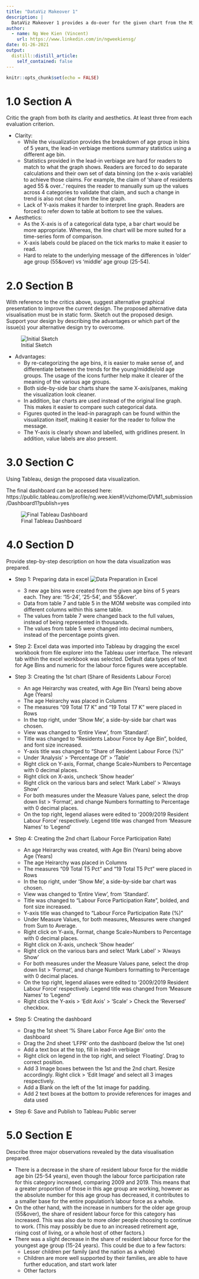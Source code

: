 ```yaml
---
title: "DataViz Makeover 1"
description: |
  DataViz Makeover 1 provides a do-over for the given chart from the Ministry of Manpower on Singapore's resident labour force.
author:
  - name: Ng Wee Kien (Vincent)
    url: https://www.linkedin.com/in/ngweekiensg/
date: 01-26-2021
output:
  distill::distill_article:
    self_contained: false
---
```



```r
knitr::opts_chunk$set(echo = FALSE)
```

# 1.0 Section A
Critic the graph from both its clarity and aesthetics.  At least three from each evaluation criterion.

* Clarity:
  + While the visualization provides the breakdown of age group in bins of 5 years, the lead-in verbiage mentions summary statistics using a different age bin.
  + Statistics provided in the lead-in verbiage are hard for readers to match to what the graph shows. Readers are forced to do separate calculations and their own set of data binning (on the x-axis variable) to achieve those claims. For example, the claim of ‘share of residents aged 55 & over..’ requires the reader to manually sum up the values across 4 categories to validate that claim, and such a change in trend is also not clear from the line graph.
  + Lack of Y-axis makes it harder to interpret line graph. Readers are forced to refer down to table at bottom to see the values.


* Aesthetics:
  + As the X-axis is of a categorical data type, a bar chart would be more appropriate. Whereas, the line chart will be more suited for a time-series form of comparison.
  + X-axis labels could be placed on the tick marks to make it easier to read.
  + Hard to relate to the underlying message of the differences in 'older' age group (55&over) vs 'middle' age group (25-54).


# 2.0 Section B
With reference to the critics above, suggest alternative graphical presentation to improve the current design.  The proposed alternative data visualisation must be in static form. Sketch out the proposed design.  Support your design by describing the advantages or which part of the issue(s) your alternative design try to overcome.

![Initial Sketch](E:/vincentngwk/blog/_posts/2021-01-26-DataVizMakeover1/DVZM_1_sketch.jpg)

* Advantages:
  + By re-categorizing the age bins, it is easier to make sense of, and differentiate between the trends for the young/middle/old age groups. The usage of the icons further help make it clearer of the meaning of the various age groups.
  + Both side-by-side bar charts share the same X-axis/panes, making the visualization look cleaner.
  + In addition, bar charts are used instead of the original line graph. This makes it easier to compare such categorical data.
  + Figures quoted in the lead-in paragraph can be found within the visualization itself, making it easier for the reader to follow the message.
  + The Y-axis is clearly shown and labelled, with gridlines present. In addition, value labels are also present.


# 3.0 Section C
Using Tableau, design the proposed data visualization.

The final dashboard can be accessed here: https://public.tableau.com/profile/ng.wee.kien#!/vizhome/DVM1_submission/Dashboard1?publish=yes

![Final Tableau Dashboard](E:/vincentngwk/blog/_posts/2021-01-26-DataVizMakeover1/final_dashboard_ss.PNG)



# 4.0 Section D
Provide step-by-step description on how the data visualization was prepared.

* Step 1: Preparing data in excel
![Data Preparation in Excel](E:/vincentngwk/blog/_posts/2021-01-26-DataVizMakeover1/Step1_Excel_DataPrep.jpg)
  + 3 new age bins were created from the given age bins of 5 years each. They are: '15-24', '25-54', and '55&over'.
  + Data from table 7 and table 5 in the MOM website was compiled into different columns within this same table.
  + The values from table 7 were changed back to the full values, instead of being represented in thousands.
  + The values from table 5 were changed into decimal numbers, instead of the percentage points given.

* Step 2: Excel data was imported into Tableau by dragging the excel workbook from file explorer into the Tableau user interface. The relevant tab within the excel workbook was selected. Default data types of text for Age Bins and numeric for the labour force figures were acceptable.

* Step 3: Creating the 1st chart (Share of Residents Labour Force)
  + An age Heirarchy was created, with Age Bin (Years) being above Age (Years)
  + The age Heirarchy was placed in Columns
  + The measures "09 Total T7 K" and "19 Total T7 K" were placed in Rows
  + In the top right, under 'Show Me', a side-by-side bar chart was chosen.
  + View was changed to 'Entire View', from 'Standard'.
  + Title was changed to "Residents Labour Force by Age Bin", bolded, and font size increased.
  + Y-axis title was changed to "Share of Resident Labour Force (%)"
  + Under 'Analysis' > 'Percentage Of' > 'Table'
  + Right click on Y-axis, Format, change Scale>Numbers to Percentage with 0 decimal places.
  + Right click on X-axis, uncheck 'Show header'
  + Right click on the various bars and select 'Mark Label' > 'Always Show'
  + For both measures under the Measure Values pane, select the drop down list > 'Format', and change Numbers formatting to Percentage with 0 decimal places.
  + On the top right, legend aliases were edited to '2009/2019 Resident Labour Force' respectively. Legend title was changed from 'Measure Names' to 'Legend'

* Step 4: Creating the 2nd chart (Labour Force Participation Rate)
  + An age Heirarchy was created, with Age Bin (Years) being above Age (Years)
  + The age Heirarchy was placed in Columns
  + The measures "09 Total T5 Pct" and "19 Total T5 Pct" were placed in Rows
  + In the top right, under 'Show Me', a side-by-side bar chart was chosen.
  + View was changed to 'Entire View', from 'Standard'.
  + Title was changed to "Labour Force Participation Rate", bolded, and font size increased.
  + Y-axis title was changed to "Labour Force Participation Rate (%)"
  + Under Measure Values, for both measures, Measures were changed from Sum to Average.
  + Right click on Y-axis, Format, change Scale>Numbers to Percentage with 0 decimal places.
  + Right click on X-axis, uncheck 'Show header'
  + Right click on the various bars and select 'Mark Label' > 'Always Show'
  + For both measures under the Measure Values pane, select the drop down list > 'Format', and change Numbers formatting to Percentage with 0 decimal places.
  + On the top right, legend aliases were edited to '2009/2019 Resident Labour Force' respectively. Legend title was changed from 'Measure Names' to 'Legend'
  + Right click the Y-axis > 'Edit Axis' > 'Scale' > Check the 'Reversed' checkbox.

* Step 5: Creating the dashboard
  + Drag the 1st sheet '% Share Labor Force Age Bin' onto the dashboard
  + Drag the 2nd sheet 'LFPR' onto the dashboard (below the 1st one)
  + Add a text box at the top, fill in lead-in verbiage
  + Right click on legend in the top right, and select 'Floating'. Drag to correct position.
  + Add 3 Image boxes between the 1st and the 2nd chart. Resize accordingly. Right click > 'Edit Image' and select all 3 images respectively.
  + Add a Blank on the left of the 1st image for padding.
  + Add 2 text boxes at the bottom to provide references for images and data used

* Step 6: Save and Publish to Tableau Public server


# 5.0 Section E
Describe three major observations revealed by the data visualisation prepared.

* There is a decrease in the share of resident labour force for the middle age bin (25-54 years), even though the labour force participation rate for this category increased, comparing 2009 and 2019. This means that a greater proportion of those in this age group are working, however as the absolute number for this age group has decreased, it contributes to a smaller base for the entire population's labour force as a whole.
* On the other hand, with the increase in numbers for the older age group (55&over), the share of resident labour force for this category has increased. This was also due to more older people choosing to continue to work. (This may possibly be due to an increased retirement age, rising cost of living, or a whole host of other factors.)
* There was a slight decrease in the share of resident labour force for the youngest age group (15-24 years). This could be due to a few factors:
  + Lesser children per family (and the nation as a whole)
  + Children are more well supported by their families, are able to have further education, and start work later
  + Other factors





